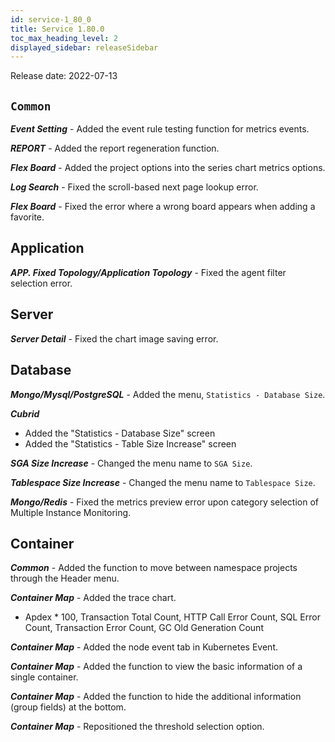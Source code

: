 ```yaml
---
id: service-1_80_0
title: Service 1.80.0
toc_max_heading_level: 2
displayed_sidebar: releaseSidebar
---
```



Release date: 2022-07-13

## `Common`

**_Event Setting_** - Added the event rule testing function for metrics events.

**_REPORT_** - Added the report regeneration function.

**_Flex Board_** - Added the project options into the series chart metrics options.

**_Log Search_** - Fixed the scroll-based next page lookup error.

**_Flex Board_** - Fixed the error where a wrong board appears when adding a favorite.

## Application

**_APP. Fixed Topology/Application Topology_** - Fixed the agent filter selection error.

## Server

**_Server Detail_** - Fixed the chart image saving error.

## Database

**_Mongo/Mysql/PostgreSQL_** - Added the menu, `Statistics - Database Size`.

**_Cubrid_**

-   Added the "Statistics - Database Size" screen
-   Added the "Statistics - Table Size Increase" screen

**_SGA Size Increase_** - Changed the menu name to `SGA Size`.

**_Tablespace Size Increase_** - Changed the menu name to `Tablespace Size`.

**_Mongo/Redis_** - Fixed the metrics preview error upon category selection of Multiple Instance Monitoring.

## Container

**_Common_** - Added the function to move between namespace projects through the Header menu.

**_Container Map_** - Added the trace chart.

-   Apdex \* 100, Transaction Total Count, HTTP Call Error Count, SQL Error Count, Transaction Error Count, GC Old Generation Count

**_Container Map_** - Added the node event tab in Kubernetes Event.

**_Container Map_** - Added the function to view the basic information of a single container.

**_Container Map_** - Added the function to hide the additional information (group fields) at the bottom.

**_Container Map_** - Repositioned the threshold selection option.
